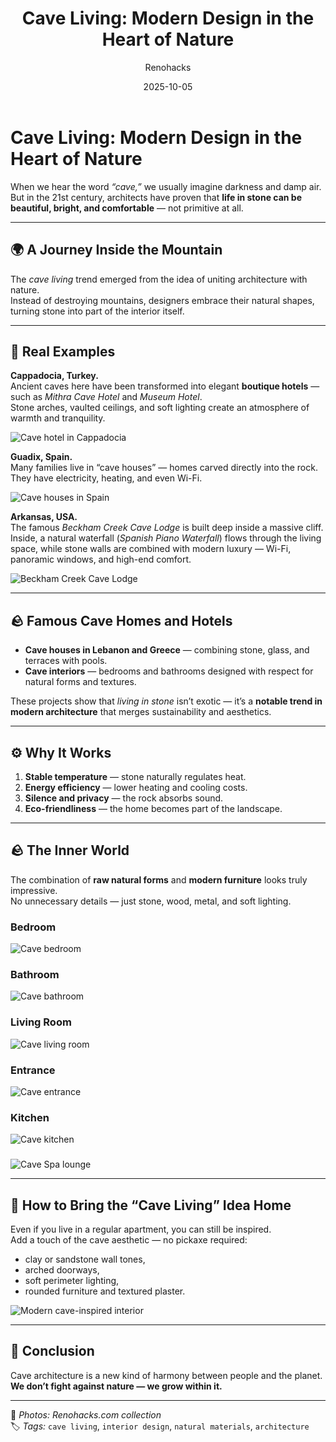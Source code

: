 ﻿---
title: "Cave Living: Modern Design in the Heart of Nature"
description: "Real examples of homes and interiors built into rock — bedrooms, bathrooms, and living rooms inspired by nature. How architects create comfort carved directly into stone."
date: 2025-10-05
tags: ["design", "architecture", "interior", "nature", "cave living"]
cover: "/images/cave-living/cover.png"
author: "Renohacks"
translationOf: "zhilaya-zona-v-skale"
draft: false
keywords:
  - "cave living"
  - "cave houses"
  - "modern cave design"
  - "cave interiors"
  - "cave architecture"
  - "cave hotels"
  - "homes built in rock"
  - "natural stone interiors"
  - "eco architecture"
  - "cappadocia cave hotel"
  - "underground homes"
  - "interior design nature"
  - "organic architecture"

---

# Cave Living: Modern Design in the Heart of Nature

When we hear the word *“cave,”* we usually imagine darkness and damp air.  
But in the 21st century, architects have proven that **life in stone can be beautiful, bright, and comfortable** — not primitive at all.

---

## 🌍 A Journey Inside the Mountain

The *cave living* trend emerged from the idea of uniting architecture with nature.  
Instead of destroying mountains, designers embrace their natural shapes, turning stone into part of the interior itself.

---

## 🏡 Real Examples

**Cappadocia, Turkey.**  
Ancient caves here have been transformed into elegant **boutique hotels** — such as *Mithra Cave Hotel* and *Museum Hotel*.  
Stone arches, vaulted ceilings, and soft lighting create an atmosphere of warmth and tranquility.

![Cave hotel in Cappadocia](/images/cave-living/cappadocia-hotel.png)

**Guadix, Spain.**  
Many families live in “cave houses” — homes carved directly into the rock.  
They have electricity, heating, and even Wi-Fi.

![Cave houses in Spain](/images/cave-living/spain-houses.png)

**Arkansas, USA.**  
The famous *Beckham Creek Cave Lodge* is built deep inside a massive cliff.  
Inside, a natural waterfall (*Spanish Piano Waterfall*) flows through the living space, while stone walls are combined with modern luxury — Wi-Fi, panoramic windows, and high-end comfort.

![Beckham Creek Cave Lodge](/images/cave-living/modern-cave-house.png)

---

## 🪨 Famous Cave Homes and Hotels

- **Cave houses in Lebanon and Greece** — combining stone, glass, and terraces with pools.
- **Cave interiors** — bedrooms and bathrooms designed with respect for natural forms and textures.

These projects show that *living in stone* isn’t exotic — it’s a **notable trend in modern architecture** that merges sustainability and aesthetics.

---

## ⚙️ Why It Works

1. **Stable temperature** — stone naturally regulates heat.
2. **Energy efficiency** — lower heating and cooling costs.
3. **Silence and privacy** — the rock absorbs sound.
4. **Eco-friendliness** — the home becomes part of the landscape.

---

## 🪨 The Inner World

The combination of **raw natural forms** and **modern furniture** looks truly impressive.  
No unnecessary details — just stone, wood, metal, and soft lighting.

### Bedroom
![Cave bedroom](/images/cave-living/bedroom.png)

### Bathroom
![Cave bathroom](/images/cave-living/bathroom.png)

### Living Room
![Cave living room](/images/cave-living/living-room.png)

### Entrance
![Cave entrance](/images/cave-living/entrance.png)

### Kitchen
![Cave kitchen](/images/cave-living/kitchen.png)

###
![Cave Spa lounge](/images/cave-living/spa.png)

---

## 🧱 How to Bring the “Cave Living” Idea Home

Even if you live in a regular apartment, you can still be inspired.  
Add a touch of the cave aesthetic — no pickaxe required:

- clay or sandstone wall tones,
- arched doorways,
- soft perimeter lighting,
- rounded furniture and textured plaster.

![Modern cave-inspired interior](/images/cave-living/cave-inspired-interior.png)

---

## 🌄 Conclusion

Cave architecture is a new kind of harmony between people and the planet.  
**We don’t fight against nature — we grow within it.**

---

📸 *Photos: Renohacks.com collection*  
🏷️ *Tags:* `cave living`, `interior design`, `natural materials`, `architecture`
